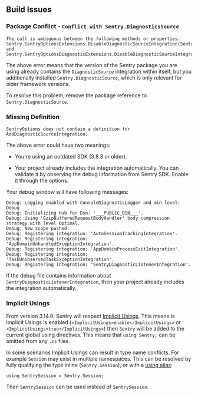 ## Build Issues


### Package Conflict - `Conflict with Sentry.DiagnosticsSource`

```
The call is ambiguous between the following methods or properties:
Sentry.SentryOptionsExtensions.DisableDiagnosticSourceIntegration(Sentry.SentryOptions)
and Sentry.SentryOptionsDiagnosticExtensions.DisableDiagnosticSourceIntegration(Sentry.SentryOptions)
```

The above error means that the version of the Sentry package you are using already contains the `DiagnosticSource` integration within itself, but you additionally installed `Sentry.DiagnosticSource`, which is only relevant for older framework versions.

To resolve this problem, remove the package reference to `Sentry.DiagnosticSource`.

### Missing Definition

`SentryOptions does not contain a definition for AddDiagnosticSourceIntegration.`

The above error could have two meanings:

- You're using an outdated SDK (3.8.3 or older).

- Your project already includes the integration automatically. You can validate it by observing the debug information from Sentry SDK. <PlatformLink to="/configuration/options/#debug">Enable it through the options.</PlatformLink>

Your debug window will have following messages:

```
Debug: Logging enabled with ConsoleDiagnosticLogger and min level: Debug
Debug: Initializing Hub for Dsn: '___PUBLIC_DSN___'.
Debug: Using 'GzipBufferedRequestBodyHandler' body compression strategy with level Optimal.
Debug: New scope pushed.
Debug: Registering integration: 'AutoSessionTrackingIntegration'.
Debug: Registering integration: 'AppDomainUnhandledExceptionIntegration'.
Debug: Registering integration: 'AppDomainProcessExitIntegration'.
Debug: Registering integration: 'TaskUnobservedTaskExceptionIntegration'.
Debug: Registering integration: 'SentryDiagnosticListenerIntegration'.
```
If the debug file contains information about `SentryDiagnosticListenerIntegration`, then your project already includes the integration automatically.


### Implicit Usings

From version 3.14.0, Sentry will respect [Implicit Usings](https://docs.microsoft.com/en-us/dotnet/core/project-sdk/overview#implicit-using-directives). This means is Implicit Usings is enabled (`<ImplicitUsings>enable</ImplicitUsings>` or `<ImplicitUsings>true</ImplicitUsings>`) then `Sentry` will be added to the current global using directives. This means that `using Sentry;` can be omitted from any `.cs` files.

In some scenarios Implicit Usings can result in type name conflicts. For example `Session` may exist in multiple namespaces. This can be resolved by fully qualifying the type inline (`Sentry.Session`), or with a [using alias](https://docs.microsoft.com/en-us/dotnet/csharp/language-reference/keywords/using-directive#using-alias):

```
using SentrySession = Sentry.Session;
```

Then `SentrySession` can be used instead of `SentrySession`.
